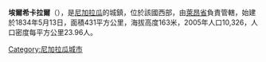 '''埃爾希卡拉爾'''（{{lang-es|El Jicaral}}），是[[尼加拉瓜|尼加拉瓜]]的城鎮，位於該國西部，由[[萊昂省_(尼加拉瓜)|萊昂省]]負責管轄，始建於1834年5月13日，面積431平方公里，海拔高度163米，2005年人口10,326，人口密度每平方公里23.96人。

{{coord|12|44|N|86|23|W|display=title|region:NI_type:city_source:GNS-enwiki}}

{{Nicaragua-geo-stub}}
[[Category:尼加拉瓜城市|Category:尼加拉瓜城市]]